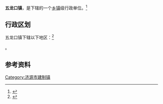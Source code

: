 {{中国乡级行政区|41/90/01/101/000}}

'''五龙口镇'''，是{{PRC admin/fullname|41/90/01/101/000|3}}下辖的一个[[乡镇|乡镇]]级行政单位。<ref>{{PRC admin/ref sgc|{{PRC admin/parent|41/90/01/101/000}}}}</ref>

== 行政区划 ==

五龙口镇下辖以下地区：<ref>{{PRC admin/ref sgc|41/90/01/101/000}}</ref>

{{PRC admin/children|41/90/01/101/000}}。

== 参考资料 ==

{{reflist}}

{{河南省济源市行政区划}}
{{河南行政区划小作品}}
[[Category:济源市建制镇|Category:济源市建制镇]]
